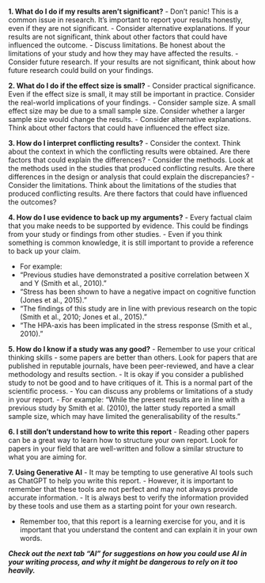 **1. What do I do if my results aren't significant?**
- Don't panic! This is a common issue in research. It's important to report your results honestly, even if they are not significant.
- Consider alternative explanations. If your results are not significant, think about other factors that could have influenced the outcome.
- Discuss limitations. Be honest about the limitations of your study and how they may have affected the results.
- Consider future research. If your results are not significant, think about how future research could build on your findings.

**2. What do I do if the effect size is small?**
- Consider practical significance. Even if the effect size is small, it may still be important in practice. Consider the real-world implications of your findings.
- Consider sample size. A small effect size may be due to a small sample size. Consider whether a larger sample size would change the results.
- Consider alternative explanations. Think about other factors that could have influenced the effect size.

**3. How do I interpret conflicting results?**
- Consider the context. Think about the context in which the conflicting results were obtained. Are there factors that could explain the differences?
- Consider the methods. Look at the methods used in the studies that produced conflicting results. Are there differences in the design or analysis that could explain the discrepancies?
- Consider the limitations. Think about the limitations of the studies that produced conflicting results. Are there factors that could have influenced the outcomes?

**4. How do I use evidence to back up my arguments?**
- Every factual claim that you make needs to be supported by evidence. This could be findings from your study or findings from other studies.
- Even if you think something is common knowledge, it is still important to provide a reference to back up your claim.

- For example:
- "Previous studies have demonstrated a positive correlation between X and Y (Smith et al., 2010)."
- "Stress has been shown to have a negative impact on cognitive function (Jones et al., 2015)."
- "The findings of this study are in line with previous research on the topic (Smith et al., 2010; Jones et al., 2015)."
- "The HPA-axis has been implicated in the stress response (Smith et al., 2010)."



**5. How do I know if a study was any good?**
- Remember to use your critical thinking skills - some papers are better than others. Look for papers that are published in reputable journals, have been peer-reviewed, and have a clear methodology and results section.
- It is okay if you consider a published study to not be good and to have critiques of it. This is a normal part of the scientific process.
- You can discuss any problems or limitations of a study in your report.
    - For example: "While the present results are in line with a previous study by Smith et al. (2010), the latter study reported a small sample size, which may have limited the generalisability of the results."

**6. I still don't understand how to write this report**
- Reading other papers can be a great way to learn how to structure your own report. Look for papers in your field that are well-written and follow a similar structure to what you are aiming for.

**7. Using Generative AI**
- It may be tempting to use generative AI tools such as ChatGPT to help you write this report.
- However, it is important to remember that these tools are not perfect and may not always provide accurate information.
- It is always best to verify the information provided by these tools and use them as a starting point for your own research.

- Remember too, that this report is a learning exercise for you, and it is important that you understand the content and can explain it in your own words.

***Check out the next tab "AI" for suggestions on how you could use AI in your writing process, and why it might be dangerous to rely on it too heavily.***